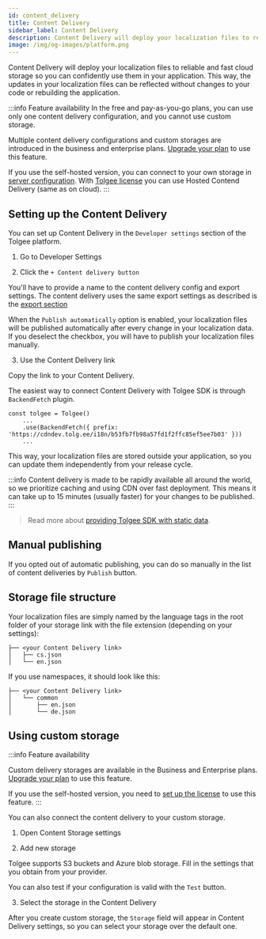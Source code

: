 ```yaml
---
id: content_delivery
title: Content Delivery
sidebar_label: Content Delivery
description: Content Delivery will deploy your localization files to reliable and fast cloud storage so you can confidently use them in your application.
image: /img/og-images/platform.png
---
```



Content Delivery will deploy your localization files to reliable and fast cloud storage so you can confidently use them in your application. This way, the updates in your localization files can be reflected without changes to your code or rebuilding the application.

:::info Feature availability
In the free and pay-as-you-go plans, you can use only one content delivery configuration,
and you cannot use custom storage.

Multiple content delivery configurations and custom storages are introduced in the business and enterprise plans. [Upgrade your plan](https://tolgee.io/pricing) to use this feature.

If you use the self-hosted version, you can connect to your own storage in [server configuration](/platform/self_hosting/configuration#tolgee-_-content-delivery).
With [Tolgee license](/platform/self_hosting/licensing) you can use Hosted Contend Delivery (same as on cloud).
:::

## Setting up the Content Delivery

You can set up Content Delivery in the `Developer settings` section of the Tolgee platform.

1. Go to Developer Settings

<ScreenshotWrapper
  src="/img/docs/platform/content-delivery/developer-settings.png"
  alt="Developer Settings"
/>

2. Click the `+ Content delivery button`

You'll have to provide a name to the content delivery config and export settings. The content delivery uses the same export
settings as described is the [export section](/platform/projects_and_organizations/export)

When the `Publish automatically` option is enabled, your localization files will be published automatically after every
change in your localization data. If you deselect the checkbox, you will have to publish your localization files
manually.

<ScreenshotWrapper
  src="/img/docs/platform/content-delivery/add-content-delivery.png"
  alt="Add Content Delivery"
/>

3. Use the Content Delivery link

Copy the link to your Content Delivery.

<ScreenshotWrapper
  src="/img/docs/platform/content-delivery/content-delivery-link.png"
  alt="Content Delivery link"
/>

The easiest way to connect Content Delivery with Tolgee SDK is through `BackendFetch` plugin.

```tsx
const tolgee = Tolgee()
    ...
    .use(BackendFetch({ prefix: 'https://cdndev.tolg.ee/i18n/b53fb7fb98a57fd1f2ffc85ef5ee7b03' }))
    ...
```

This way, your localization files are stored outside your application, so you can update them independently from your release cycle.

:::info
Content delivery is made to be rapidly available all around the world, so we prioritize caching and using CDN over fast deployment. This means it can take up to 15 minutes (usually faster) for your changes to be published.
:::

> Read more about [providing Tolgee SDK with static data](/js-sdk/providing-static-data).

## Manual publishing

If you opted out of automatic publishing, you can do so manually in the list of content deliveries by `Publish` button.

<ScreenshotWrapper
  src="/img/docs/platform/content-delivery/manual-publish.png"
  alt="Manual publish"
/>

## Storage file structure

Your localization files are simply named by the language tags in the root folder of your storage link with the file extension (depending on your settings):

```
├── <your Content Delivery link>
│   ├── cs.json
│   └── en.json
```

If you use namespaces, it should look like this:

```
├── <your Content Delivery link>
│   └── common
│       ├── en.json
│       └── de.json
```

## Using custom storage

:::info Feature availability

Custom delivery storages are available in the Business and Enterprise plans. [Upgrade your plan](https://tolgee.io/pricing) to use this feature.

If you use the self-hosted version, you need to [set up the license](/platform/self_hosting/licensing) to use this feature.
:::

You can also connect the content delivery to your custom storage.

1. Open Content Storage settings

<ScreenshotWrapper
  src="/img/docs/platform/content-delivery/content-storage.png"
  alt="Content Storage"
/>

2. Add new storage

Tolgee supports S3 buckets and Azure blob storage. Fill in the settings that you obtain from your provider.

You can also test if your configuration is valid with the `Test` button.

<ScreenshotWrapper
  src="/img/docs/platform/content-delivery/add-content-storage.png"
  alt="Add Content Storage"
/>

3. Select the storage in the Content Delivery

After you create custom storage, the `Storage` field will appear in Content Delivery settings, so you can select your storage over the default one.

<ScreenshotWrapper
  src="/img/docs/platform/content-delivery/content-storage-select.png"
  alt="Content Storage select"
/>
